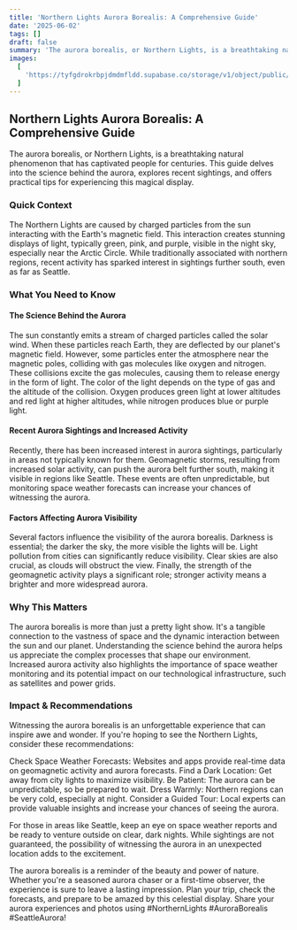 ```yaml
---
title: 'Northern Lights Aurora Borealis: A Comprehensive Guide'
date: '2025-06-02'
tags: []
draft: false
summary: 'The aurora borealis, or Northern Lights, is a breathtaking natural phenomenon that has captivated people for centuries. This guide delves into the science behind the aurora, explores recent sightings, and offers practical tips for experiencing this magical display.'
images:
  [
    'https://tyfgdrokrbpjdmdmfldd.supabase.co/storage/v1/object/public/image/2025-06-02-12-04-08-385+02-00.jpg',
  ]
---
```


## Northern Lights Aurora Borealis: A Comprehensive Guide

The aurora borealis, or Northern Lights, is a breathtaking natural phenomenon that has captivated people for centuries. This guide delves into the science behind the aurora, explores recent sightings, and offers practical tips for experiencing this magical display.

### Quick Context

The Northern Lights are caused by charged particles from the sun interacting with the Earth's magnetic field. This interaction creates stunning displays of light, typically green, pink, and purple, visible in the night sky, especially near the Arctic Circle. While traditionally associated with northern regions, recent activity has sparked interest in sightings further south, even as far as Seattle.

### What You Need to Know

#### The Science Behind the Aurora

The sun constantly emits a stream of charged particles called the solar wind. When these particles reach Earth, they are deflected by our planet's magnetic field. However, some particles enter the atmosphere near the magnetic poles, colliding with gas molecules like oxygen and nitrogen. These collisions excite the gas molecules, causing them to release energy in the form of light. The color of the light depends on the type of gas and the altitude of the collision. Oxygen produces green light at lower altitudes and red light at higher altitudes, while nitrogen produces blue or purple light.

#### Recent Aurora Sightings and Increased Activity

Recently, there has been increased interest in aurora sightings, particularly in areas not typically known for them. Geomagnetic storms, resulting from increased solar activity, can push the aurora belt further south, making it visible in regions like Seattle. These events are often unpredictable, but monitoring space weather forecasts can increase your chances of witnessing the aurora.

#### Factors Affecting Aurora Visibility

Several factors influence the visibility of the aurora borealis. Darkness is essential; the darker the sky, the more visible the lights will be. Light pollution from cities can significantly reduce visibility. Clear skies are also crucial, as clouds will obstruct the view. Finally, the strength of the geomagnetic activity plays a significant role; stronger activity means a brighter and more widespread aurora.

### Why This Matters

The aurora borealis is more than just a pretty light show. It's a tangible connection to the vastness of space and the dynamic interaction between the sun and our planet. Understanding the science behind the aurora helps us appreciate the complex processes that shape our environment. Increased aurora activity also highlights the importance of space weather monitoring and its potential impact on our technological infrastructure, such as satellites and power grids.

### Impact & Recommendations

Witnessing the aurora borealis is an unforgettable experience that can inspire awe and wonder. If you're hoping to see the Northern Lights, consider these recommendations:

Check Space Weather Forecasts: Websites and apps provide real-time data on geomagnetic activity and aurora forecasts.
Find a Dark Location: Get away from city lights to maximize visibility.
Be Patient: The aurora can be unpredictable, so be prepared to wait.
Dress Warmly: Northern regions can be very cold, especially at night.
Consider a Guided Tour: Local experts can provide valuable insights and increase your chances of seeing the aurora.

For those in areas like Seattle, keep an eye on space weather reports and be ready to venture outside on clear, dark nights. While sightings are not guaranteed, the possibility of witnessing the aurora in an unexpected location adds to the excitement.

The aurora borealis is a reminder of the beauty and power of nature. Whether you're a seasoned aurora chaser or a first-time observer, the experience is sure to leave a lasting impression. Plan your trip, check the forecasts, and prepare to be amazed by this celestial display. Share your aurora experiences and photos using #NorthernLights #AuroraBorealis #SeattleAurora!
